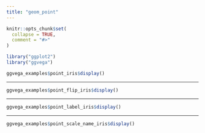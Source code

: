 ```yaml
---
title: "geom_point"
---
```


```r
knitr::opts_chunk$set(
  collapse = TRUE,
  comment = "#>"
)
```

```r
library("ggplot2")
library("ggvega")
```

```r
ggvega_examples$point_iris$display()
```

---

```r
ggvega_examples$point_flip_iris$display()
```

---

```r
ggvega_examples$point_label_iris$display()
```

---

```r
ggvega_examples$point_scale_name_iris$display()
```

